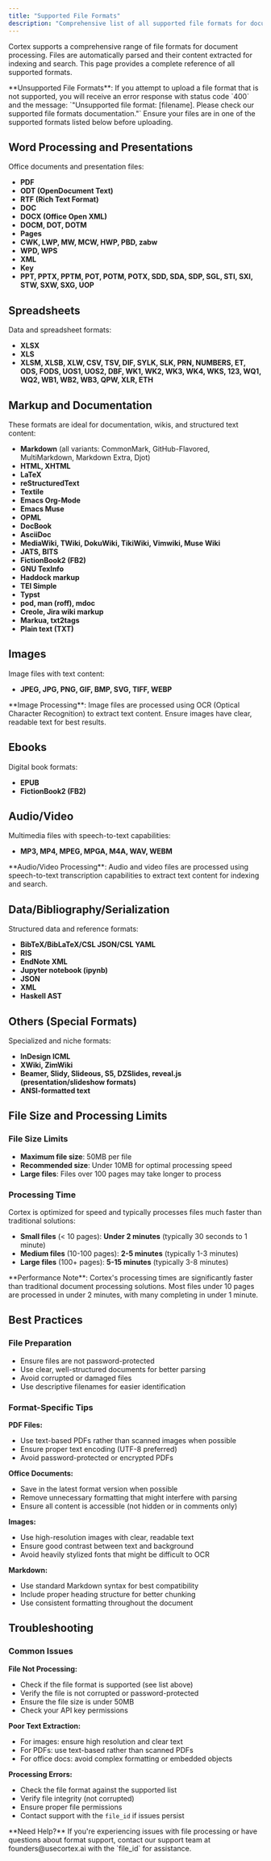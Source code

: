 ```yaml
---
title: "Supported File Formats"
description: "Comprehensive list of all supported file formats for document processing in Cortex"
---
```


Cortex supports a comprehensive range of file formats for document processing. Files are automatically parsed and their content extracted for indexing and search. This page provides a complete reference of all supported formats.

<Warning>
**Unsupported File Formats**: If you attempt to upload a file format that is not supported, you will receive an error response with status code `400` and the message: `"Unsupported file format: [filename]. Please check our supported file formats documentation."` Ensure your files are in one of the supported formats listed below before uploading.
</Warning>


## Word Processing and Presentations

Office documents and presentation files:

- **PDF**
- **ODT (OpenDocument Text)**
- **RTF (Rich Text Format)**
- **DOC**
- **DOCX (Office Open XML)**
- **DOCM, DOT, DOTM**
- **Pages**
- **CWK, LWP, MW, MCW, HWP, PBD, zabw**
- **WPD, WPS**
- **XML**
- **Key**
- **PPT, PPTX, PPTM, POT, POTM, POTX, SDD, SDA, SDP, SGL, STI, SXI, STW, SXW, SXG, UOP**

## Spreadsheets

Data and spreadsheet formats:

- **XLSX**
- **XLS**
- **XLSM, XLSB, XLW, CSV, TSV, DIF, SYLK, SLK, PRN, NUMBERS, ET, ODS, FODS, UOS1, UOS2, DBF, WK1, WK2, WK3, WK4, WKS, 123, WQ1, WQ2, WB1, WB2, WB3, QPW, XLR, ETH**

## Markup and Documentation

These formats are ideal for documentation, wikis, and structured text content:

- **Markdown** (all variants: CommonMark, GitHub-Flavored, MultiMarkdown, Markdown Extra, Djot)
- **HTML, XHTML**
- **LaTeX**
- **reStructuredText**
- **Textile**
- **Emacs Org-Mode**
- **Emacs Muse**
- **OPML**
- **DocBook**
- **AsciiDoc**
- **MediaWiki, TWiki, DokuWiki, TikiWiki, Vimwiki, Muse Wiki**
- **JATS, BITS**
- **FictionBook2 (FB2)**
- **GNU TexInfo**
- **Haddock markup**
- **TEI Simple**
- **Typst**
- **pod, man (roff), mdoc**
- **Creole, Jira wiki markup**
- **Markua, txt2tags**
- **Plain text (TXT)**

## Images

Image files with text content:

- **JPEG, JPG, PNG, GIF, BMP, SVG, TIFF, WEBP**

<Note>
**Image Processing**: Image files are processed using OCR (Optical Character Recognition) to extract text content. Ensure images have clear, readable text for best results.
</Note>

## Ebooks

Digital book formats:

- **EPUB**
- **FictionBook2 (FB2)**

## Audio/Video

Multimedia files with speech-to-text capabilities:

- **MP3, MP4, MPEG, MPGA, M4A, WAV, WEBM**

<Info>
**Audio/Video Processing**: Audio and video files are processed using speech-to-text transcription capabilities to extract text content for indexing and search.
</Info>

## Data/Bibliography/Serialization

Structured data and reference formats:

- **BibTeX/BibLaTeX/CSL JSON/CSL YAML**
- **RIS**
- **EndNote XML**
- **Jupyter notebook (ipynb)**
- **JSON**
- **XML**
- **Haskell AST**

## Others (Special Formats)

Specialized and niche formats:

- **InDesign ICML**
- **XWiki, ZimWiki**
- **Beamer, Slidy, Slideous, S5, DZSlides, reveal.js (presentation/slideshow formats)**
- **ANSI-formatted text**

## File Size and Processing Limits

### **File Size Limits**
- **Maximum file size**: 50MB per file
- **Recommended size**: Under 10MB for optimal processing speed
- **Large files**: Files over 100 pages may take longer to process

### **Processing Time**
Cortex is optimized for speed and typically processes files much faster than traditional solutions:

- **Small files** (< 10 pages): **Under 2 minutes** (typically 30 seconds to 1 minute)
- **Medium files** (10-100 pages): **2-5 minutes** (typically 1-3 minutes)
- **Large files** (100+ pages): **5-15 minutes** (typically 3-8 minutes)

<Note>
**Performance Note**: Cortex's processing times are significantly faster than traditional document processing solutions. Most files under 10 pages are processed in under 2 minutes, with many completing in under 1 minute.
</Note>

## Best Practices

### **File Preparation**
- Ensure files are not password-protected
- Use clear, well-structured documents for better parsing
- Avoid corrupted or damaged files
- Use descriptive filenames for easier identification

### **Format-Specific Tips**

**PDF Files:**
- Use text-based PDFs rather than scanned images when possible
- Ensure proper text encoding (UTF-8 preferred)
- Avoid password-protected or encrypted PDFs

**Office Documents:**
- Save in the latest format version when possible
- Remove unnecessary formatting that might interfere with parsing
- Ensure all content is accessible (not hidden or in comments only)

**Images:**
- Use high-resolution images with clear, readable text
- Ensure good contrast between text and background
- Avoid heavily stylized fonts that might be difficult to OCR

**Markdown:**
- Use standard Markdown syntax for best compatibility
- Include proper heading structure for better chunking
- Use consistent formatting throughout the document

## Troubleshooting

### **Common Issues**

**File Not Processing:**
- Check if the file format is supported (see list above)
- Verify the file is not corrupted or password-protected
- Ensure the file size is under 50MB
- Check your API key permissions

**Poor Text Extraction:**
- For images: ensure high resolution and clear text
- For PDFs: use text-based rather than scanned PDFs
- For office docs: avoid complex formatting or embedded objects

**Processing Errors:**
- Check the file format against the supported list
- Verify file integrity (not corrupted)
- Ensure proper file permissions
- Contact support with the `file_id` if issues persist

<Info>
**Need Help?** If you're experiencing issues with file processing or have questions about format support, contact our support team at founders@usecortex.ai with the `file_id` for assistance.
</Info>